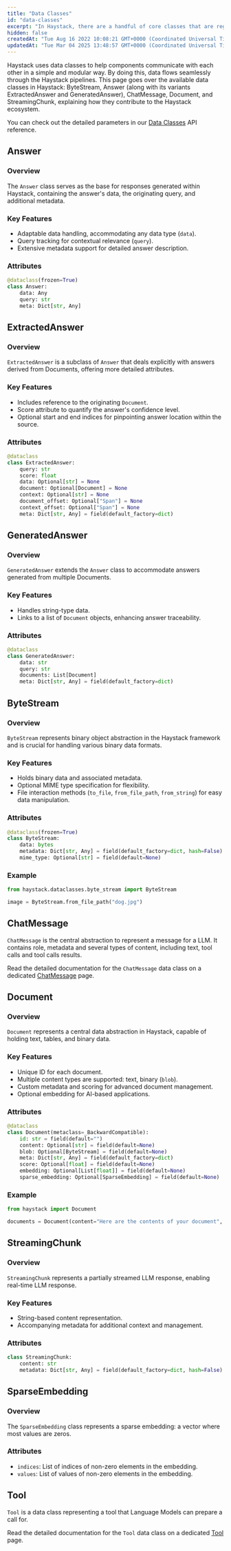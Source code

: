 ```yaml
---
title: "Data Classes"
id: "data-classes"
excerpt: "In Haystack, there are a handful of core classes that are regularly used in many different places. These are classes that carry data through the system and you are likely to interact with these as either the input or output of your pipeline."
hidden: false
createdAt: "Tue Aug 16 2022 10:08:21 GMT+0000 (Coordinated Universal Time)"
updatedAt: "Tue Mar 04 2025 13:48:57 GMT+0000 (Coordinated Universal Time)"
---
```

Haystack uses data classes to help components communicate with each other in a simple and modular way. By doing this, data flows seamlessly through the Haystack pipelines. This page goes over the available data classes in Haystack: ByteStream, Answer (along with its variants ExtractedAnswer and GeneratedAnswer), ChatMessage, Document, and StreamingChunk, explaining how they contribute to the Haystack ecosystem.

You can check out the detailed parameters in our [Data Classes](ref:data-classes-api) API reference.

## Answer

### Overview

The `Answer` class serves as the base for responses generated within Haystack, containing the answer's data, the originating query, and additional metadata.

### Key Features

- Adaptable data handling, accommodating any data type (`data`).
- Query tracking for contextual relevance (`query`).
- Extensive metadata support for detailed answer description.

### Attributes

```python
@dataclass(frozen=True)
class Answer:
    data: Any
    query: str
    meta: Dict[str, Any]
```

## ExtractedAnswer

### Overview

`ExtractedAnswer` is a subclass of `Answer` that deals explicitly with answers derived from Documents, offering more detailed attributes.

### Key Features

- Includes reference to the originating `Document`.
- Score attribute to quantify the answer's confidence level.
- Optional start and end indices for pinpointing answer location within the source.

### Attributes

```python
@dataclass
class ExtractedAnswer:
    query: str
    score: float
    data: Optional[str] = None
    document: Optional[Document] = None
    context: Optional[str] = None
    document_offset: Optional["Span"] = None
    context_offset: Optional["Span"] = None
    meta: Dict[str, Any] = field(default_factory=dict)
```

## GeneratedAnswer

### Overview

`GeneratedAnswer` extends the `Answer` class to accommodate answers generated from multiple Documents.

### Key Features

- Handles string-type data.
- Links to a list of `Document` objects, enhancing answer traceability.

### Attributes

```python
@dataclass
class GeneratedAnswer:
    data: str
    query: str
    documents: List[Document]
    meta: Dict[str, Any] = field(default_factory=dict)
```

## ByteStream

### Overview

`ByteStream` represents binary object abstraction in the Haystack framework and is crucial for handling various binary data formats.

### Key Features

- Holds binary data and associated metadata.
- Optional MIME type specification for flexibility.
- File interaction methods (`to_file`, `from_file_path`, `from_string`) for easy data manipulation.

### Attributes

```python
@dataclass(frozen=True)
class ByteStream:
    data: bytes
    metadata: Dict[str, Any] = field(default_factory=dict, hash=False)
    mime_type: Optional[str] = field(default=None)
```

### Example

```python
from haystack.dataclasses.byte_stream import ByteStream

image = ByteStream.from_file_path("dog.jpg")
```

## ChatMessage

`ChatMessage` is the central abstraction to represent a message for a LLM. It contains role, metadata and several types of content, including text, tool calls and tool calls results.

Read the detailed documentation for the `ChatMessage` data class on a dedicated [ChatMessage](doc:chatmessage) page.

## Document

### Overview

`Document` represents a central data abstraction in Haystack, capable of holding text, tables, and binary data.

### Key Features

- Unique ID for each document.
- Multiple content types are supported: text, binary (`blob`).
- Custom metadata and scoring for advanced document management.
- Optional embedding for AI-based applications.

### Attributes

```python
@dataclass
class Document(metaclass=_BackwardCompatible):
    id: str = field(default="")
    content: Optional[str] = field(default=None)
    blob: Optional[ByteStream] = field(default=None)
    meta: Dict[str, Any] = field(default_factory=dict)
    score: Optional[float] = field(default=None)
    embedding: Optional[List[float]] = field(default=None)
    sparse_embedding: Optional[SparseEmbedding] = field(default=None)
```

### Example

```python
from haystack import Document

documents = Document(content="Here are the contents of your document", embedding=[0.1]*768)
```

## StreamingChunk

### Overview

`StreamingChunk` represents a partially streamed LLM response, enabling real-time LLM response.

### Key Features

- String-based content representation.
- Accompanying metadata for additional context and management.

### Attributes

```python
class StreamingChunk:
    content: str
    metadata: Dict[str, Any] = field(default_factory=dict, hash=False)
```

## SparseEmbedding

### Overview

The `SparseEmbedding` class represents a sparse embedding: a vector where most values are zeros.

### Attributes

- `indices`: List of indices of non-zero elements in the embedding.
- `values`: List of values of non-zero elements in the embedding.

## Tool

`Tool` is a data class representing a tool that Language Models can prepare a call for.

Read the detailed documentation for the `Tool` data class on a dedicated [Tool](doc:tool) page.

